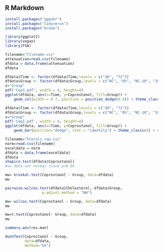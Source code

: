 ## R Markdown

```r
install.packages("ggpubr")
install.packages("tidyverse")
install.packages("broom")
```

```r
library(ggplot2)
library(vegan)
library(FSA)
```

```r
filename="filename.csv"
attenuation=read.csv(filename)
dfdata = data.frame(attenuation)
dfdata
```

```r
dfdata$Time <- factor(dfdata$Time,levels = c("48", "72"))
dfdata$Group <- factor(dfdata$Group,levels = c("NC", "0%", "NC-10", "10%", "NC-20","20%","NC-40", "40%"))
z="Group"
pdf('Cop3.pdf', width = 4, height=4)
ggplot(dfdata, aes(x=Time, y=Coprostanol, fill=Group)) + 
    geom_col(width = 0.7, position = position_dodge(0.9)) + theme_classic() + scale_fill_brewer(palette="YlGnBu") 
```

```r
dfdata$Time <- factor(dfdata$Time,levels = c("48", "72"))
dfdata$Group <- factor(dfdata$Group,levels = c("NC", "0%", "NC-10", "10%", "NC-20","20%","NC-40", "40%"))
z="Group"
pdf('Cop2.pdf', width = 4, height=4)
ggplot(dfdata, aes(x=Time, y=Coprostanol, fill=Group)) + 
    geom_bar(position="dodge", stat = "identity") + theme_classic() + scale_fill_brewer(palette="YlGnBu") 
```

```r
filename="Sterols_cop.csv"
norm=read.csv(filename)
exceldata = norm 
dfdata = data.frame(exceldata)
dfdata
shapiro.test(dfdata$Coprostanol)
#so data not normal since p<0.05
```

```r
mw= kruskal.test(Coprostanol ~ Group, data=dfdata)
mw
```

```r
pairwise.wilcox.test(dfdata$Cholesterol, dfdata$Group,
                 p.adjust.method = "BH")
```

```r
mw= wilcox.test(Coprostanol ~ Group, data=dfdata)
mw
```

```r
mw=t.test(Coprostanol~ Group, data=dfdata)
mw
```


```r
summary.aov(res.man)
```

```r
dunnTest(Coprostanol ~ Group,
         data=dfdata,
         method="bh")
```
